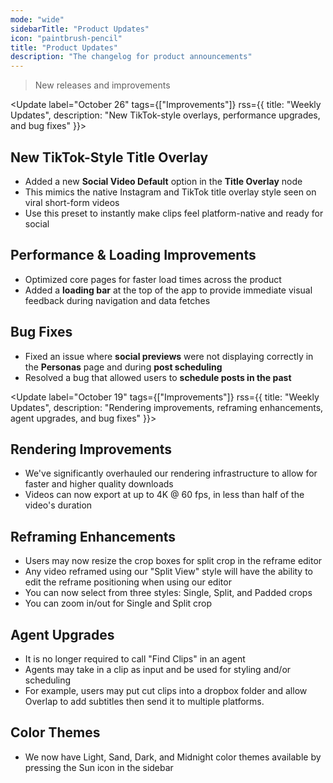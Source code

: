 ```yaml
---
mode: "wide"
sidebarTitle: "Product Updates"
icon: "paintbrush-pencil"
title: "Product Updates"
description: "The changelog for product announcements"
---
```


> New releases and improvements

<Update label="October 26" tags={["Improvements"]} rss={{ title: "Weekly Updates", description: "New TikTok-style overlays, performance upgrades, and bug fixes" }}>
  ## New TikTok-Style Title Overlay

  - Added a new **Social Video Default** option in the **Title Overlay** node  
  - This mimics the native Instagram and TikTok title overlay style seen on viral short-form videos  
  - Use this preset to instantly make clips feel platform-native and ready for social

  ## Performance & Loading Improvements

  - Optimized core pages for faster load times across the product  
  - Added a **loading bar** at the top of the app to provide immediate visual feedback during navigation and data fetches  

  ## Bug Fixes

  - Fixed an issue where **social previews** were not displaying correctly in the **Personas** page and during **post scheduling**  
  - Resolved a bug that allowed users to **schedule posts in the past**
</Update>


<Update label="October 19" tags={["Improvements"]} rss={{ title: "Weekly Updates", description: "Rendering improvements, reframing enhancements, agent upgrades, and bug fixes" }}>
  ## Rendering Improvements

  - We've significantly overhauled our rendering infrastructure to allow for faster and higher quality downloads
  - Videos can now export at up to 4K @ 60 fps, in less than half of the video's duration

  ## Reframing Enhancements

  - Users may now resize the crop boxes for split crop in the reframe editor
  - Any video reframed using our "Split View" style will have the ability to edit the reframe positioning when using our editor
  - You can now select from three styles: Single, Split, and Padded crops
  - You can zoom in/out for Single and Split crop

  ## Agent Upgrades

  - It is no longer required to call "Find Clips" in an agent
  - Agents may take in a clip as input and be used for styling and/or scheduling
  - For example, users may put cut clips into a dropbox folder and allow Overlap to add subtitles then send it to multiple platforms.

  ## Color Themes

  - We now have Light, Sand, Dark, and Midnight color themes available by pressing the Sun icon in the sidebar
</Update>